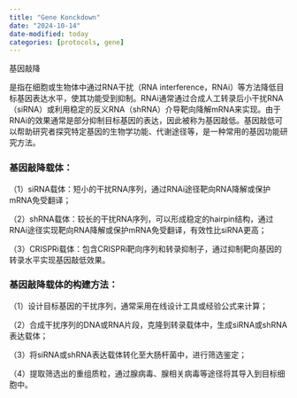 ```yaml
---
title: "Gene Konckdown"
date: "2024-10-14"
date-modified: today
categories: [protocols, gene]
---
```


基因敲降

是指在细胞或生物体中通过RNA干扰（RNA interference，RNAi）等方法降低目标基因表达水平，使其功能受到抑制。RNAi通常通过合成人工转录后小干扰RNA（siRNA）或利用稳定的反义RNA（shRNA）介导靶向降解mRNA来实现。由于RNAi的效果通常是部分抑制目标基因的表达，因此被称为基因敲低。基因敲低可以帮助研究者探究特定基因的生物学功能、代谢途径等，是一种常用的基因功能研究方法。

### **基因敲降载体：**

（1）siRNA载体：短小的干扰RNA序列，通过RNAi途径靶向RNA降解或保护mRNA免受翻译；

（2）shRNA载体：较长的干扰RNA序列，可以形成稳定的hairpin结构，通过RNAi途径实现靶向RNA降解或保护mRNA免受翻译，有效性比siRNA更高；

（3）CRISPRi载体：包含CRISPRi靶向序列和转录抑制子，通过抑制靶向基因的转录水平实现基因敲低效果。

### **基因敲降载体的构建方法：**

（1）设计目标基因的干扰序列，通常采用在线设计工具或经验公式来计算；

（2）合成干扰序列的DNA或RNA片段，克隆到转录载体中，生成siRNA或shRNA表达载体；

（3）将siRNA或shRNA表达载体转化至大肠杆菌中，进行筛选鉴定；

（4）提取筛选出的重组质粒，通过腺病毒、腺相关病毒等途径将其导入到目标细胞中。
